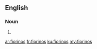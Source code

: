 ==English==

===Noun===
{{head|en|plural}}

# {{plural of|fiorino|lang=en|nocat=1}}

[[ar:fiorinos]]
[[fr:fiorinos]]
[[ku:fiorinos]]
[[my:fiorinos]]
